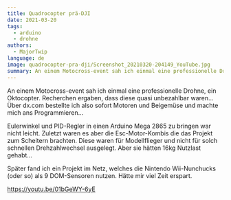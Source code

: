```yaml
---
title: Quadrocopter prä-DJI
date: 2021-03-20
tags:
  - arduino
  - drohne
authors:
  - MajorTwip
language: de
image: quadrocopter-pra-dji/Screenshot_20210320-204149_YouTube.jpg
summary: An einem Motocross-event sah ich einmal eine professionelle Drohne, ein Oktocopter. Recherchen ergaben, dass diese quasi unbezahlbar waren... Über dx.com bestellte ich also sofort Motoren und Beigemüse und machte mich ans Programmieren...
---
```


An einem Motocross-event sah ich einmal eine professionelle Drohne, ein Oktocopter. Recherchen ergaben, dass diese quasi unbezahlbar waren... Über dx.com bestellte ich also sofort Motoren und Beigemüse und machte mich ans Programmieren...

Eulerwinkel und PID-Regler in einen Arduino Mega 2865 zu bringen war nicht leicht. Zuletzt waren es aber die Esc-Motor-Kombis die das Projekt zum Scheitern brachten. Diese waren für Modellflieger und nicht für solch schnellen Drehzahlwechsel ausgelegt. Aber sie hätten 16kg Nutzlast gehabt...

Später fand ich ein Projekt im Netz, welches die Nintendo Wii-Nunchucks (oder so) als 9 DOM-Sensoren nutzen. Hätte mir viel Zeit erspart.

https://youtu.be/01bGeWY-6yE
